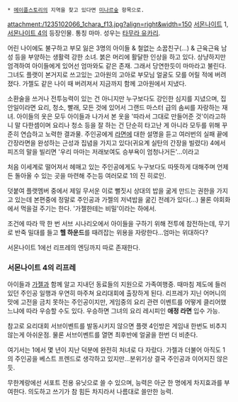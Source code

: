  * [[메이플스토리]]의 지역을 찾고 있다면 [[미나르숲]] 항목으로.

attachment:/1235102066_1chara_f13.jpg?align=right&width=150 [[서몬나이트]] 1, [[서몬나이트 4]]의 등장인물. 통칭 마마. 성우는 [[타무라 유카리]].

어린 나이에도 불구하고 부모 잃은 3명의 아이들 & 철없는 소꿉친구(...) & 근육근육 남성 등을 부양하는 생활력 강한 소녀. 붉은 머리에 활달한 인상을 하고 있다. 상냥하지만 엄격하여 아이들에게 있어선 엄마와도 같은 존재. 그래서 당연한듯이 마마라고 불린다. 그녀도 플랫이 본거지로 쓰고있는 고아원의 고아로 부모님 얼굴도 모를 어릴 적에 버려졌다. 가젤도 같은 나이 때 버려져서 지금까지 함께 고아원에서 지냈다.

소환술을 쓰거나 전투능력이 있는 건 아니지만 누구보다도 강인한 심지를 지녔으며, 집안일이라면 요리, 청소, 빨래, 모든 것에 있어서 그랜드 마스터 급의 솜씨를 자랑하는 재녀. 아이들의 옷은 모두 아이들과 나가서 본 옷을 '따라서 그대로 만들어준 것'이라고하니 말 다한셈이며 요리나 청소 등을 잘 하는 건 단순히 타고난 게 아니라 모두를 위해 꾸준히 연습하고 노력한 결과물. 주인공에게 [[라면]]에 대한 설명을 듣고 여러번의 실패 끝에 간장라면을 완성하는 근성과 집념을 가지고 있다(귀요계 실탄의 간장을 빌렸다) 4에서 피즈의 말을 빌리면 '우리 마마는 저래보여도 승부욕이 엄청나거든'...이라고

처음 이세계로 떨어져서 헤매고 있는 주인공에게도 누구보다도 따뜻하게 대해주며 언제든 돌아올 수 있는 곳을 마련해 주는등 여러모로 1의 진 히로인.

덧붙여 플랫멤버 중에서 제일 무서운 이로 뻘짓시 상대의 밥을 굶게 만드는 권한을 가지고 있는데 본편중에 정말로 주인공과 가젤의 저녁밥을 굶긴 전례가 있다(...) 물론 야회화에서 먹을걸 주기는 한다. '가젤한테는 비밀'이라는 하에서.

조건에 따라 딱 한 번 서브 시나리오에서 아이들을 구하기 위해 전투에 참전하는데, 무기로 반죽 밀대를 들고 '''헬 하운드'''를 때려잡는 위용을 자랑한다...엄마는 위대하다?

서몬나이트 1에선 리프레의 엔딩까지 따로 존재한다.

=== 서몬나이트 4의 리프레 ===
아이들과 [[가젤]]과 함께 알고 지내던 동료들의 지원으로 가족여행중. 때마침 제도에 들러 있던 주인공 일행과 우연히 마주쳐 요리대회에 출장하게 된다. 리프레가 지닌 어머니의 맛에 고전을 금치 못하는 주인공이지만, 게임중의 요리 관련 이벤트를 어떻게 클리어했느냐에 따라 우승할 수도 있다. 우승하면 그녀의 요리 레시피인 '''애정 라면''' 입수 가능.

참고로 요리대회 서브이벤트를 발동시키지 않으면 플랫 4인방은 게임내 한번도 비추지 않는게 아쉬운점. 물론 서브이벤트를 열면 최후반에 얼굴을 한번 더 비춘다.

여기서는 1에서 몇 년이 지난 덕분에 완전히 처녀로 다 자랐다. 가젤과 더불어 아직도 1의 주인공을 베스트 프렌드로 생각하고 있지만...분위기상 결국 주인공과 이어지진 않은 듯.

무한계랑에선 서포트 전용 유닛으로 쓸 수 있으며, 능력은 아군 한 명에게 차지효과를 부여한다. 의도하고 쓰기가 참 힘든 차지라서 나름대로 쓸만한 능력.
